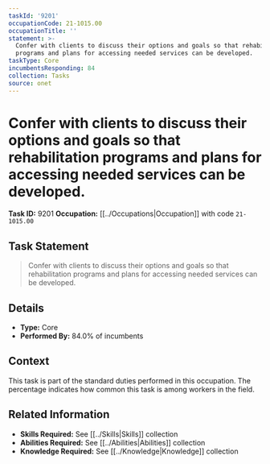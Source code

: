 ```yaml
---
taskId: '9201'
occupationCode: 21-1015.00
occupationTitle: ''
statement: >-
  Confer with clients to discuss their options and goals so that rehabilitation
  programs and plans for accessing needed services can be developed.
taskType: Core
incumbentsResponding: 84
collection: Tasks
source: onet
---
```

# Confer with clients to discuss their options and goals so that rehabilitation programs and plans for accessing needed services can be developed.

**Task ID:** 9201
**Occupation:** [[../Occupations|Occupation]] with code `21-1015.00`

## Task Statement

> Confer with clients to discuss their options and goals so that rehabilitation programs and plans for accessing needed services can be developed.

## Details

- **Type:** Core
- **Performed By:** 84.0% of incumbents

## Context

This task is part of the standard duties performed in this occupation. The percentage indicates how common this task is among workers in the field.

## Related Information

- **Skills Required:** See [[../Skills|Skills]] collection
- **Abilities Required:** See [[../Abilities|Abilities]] collection
- **Knowledge Required:** See [[../Knowledge|Knowledge]] collection
